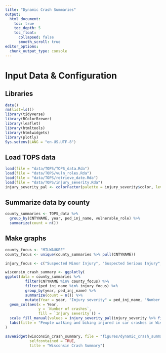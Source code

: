 ```yaml
---
title: "Dynamic Crash Summaries"
output:
  html_document:
    toc: true
    toc_depth: 5
    toc_float:
      collapsed: false
      smooth_scroll: true
editor_options:
  chunk_output_type: console
---
```


# Input Data & Configuration

## Libraries
```r
date()
rm(list=ls())
library(tidyverse)
library(RColorBrewer)
library(leaflet)
library(htmltools)
library(htmlwidgets)
library(plotly)
Sys.setenv(LANG = "en-US.UTF-8")
```


## Load TOPS data
```r
load(file = "data/TOPS/TOPS_data.Rda")
load(file = "data/TOPS/vuln_roles.Rda")
load(file = "data/TOPS/retrieve_date.Rda")
load(file = "data/TOPS/injury_severity.Rda")
injury_severity_pal <- colorFactor(palette = injury_severity$color, levels = injury_severity$InjSevName)

```

## Summarize data by county
```r

county_summaries <- TOPS_data %>%
  group_by(CNTYNAME, year, ped_inj_name, vulnerable_role) %>%
  summarize(count = n())

```

## Make graphs
```r

county_focus <- "MILWAUKEE"
county_focus <- unique(county_summaries %>% pull(CNTYNAME))

injury_focus <- c("Suspected Minor Injury", "Suspected Serious Injury", "Fatality")

wisconsin_crash_summary <- ggplotly(
ggplot(data = county_summaries %>% 
         filter(CNTYNAME %in% county_focus) %>% 
         filter(ped_inj_name %in% injury_focus) %>%
         group_by(year, ped_inj_name) %>%
         summarize(count = n()) %>%
         mutate(Year = year, "Injury severity" = ped_inj_name, "Number of crashes" = count)) +
  geom_col(aes(x = Year,
               y = `Number of crashes`,
               fill = `Injury severity`)) +
  scale_fill_manual(values = injury_severity_pal(injury_severity %>% filter(InjSevName %in% injury_focus) %>% pull(InjSevName))) +
  labs(title = "People walking and biking injured in car crashes in Wisconsin")
)

saveWidget(wisconsin_crash_summary, file = "figures/dynamic_crash_summaries/wisconsin_crash_summary.html", 
           selfcontained = TRUE,
           title = "Wisconsin Crash Summary")
```
